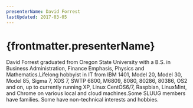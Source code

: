 ```yaml
---
presenterName: David Forrest
lastUpdated: 2017-03-05
---
```


# {frontmatter.presenterName}
David Forrest graduated
from Oregon State University with a B.S. in Business
Administration, Finance Emphasis, Physics and
Mathematics.Lifelong hobbyist in IT
from IBM 1401, Model 20, Model 30, Model 85, Sigma 7, XDS 7, SWTP
6800, M6809, 8080, 80286, 80386, OS2 and on, up to currently
running XP, Linux CentOS6/7, Raspbian, LinuxMint, and Chrome on
various local and cloud machines.Some SLUUG members have
families. Some have non-technical interests and hobbies.